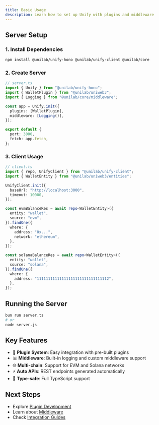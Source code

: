 ```yaml
---
title: Basic Usage
description: Learn how to set up Unify with plugins and middleware
---
```


## Server Setup

### 1. Install Dependencies

```bash
npm install @unilab/unify-hono @unilab/unify-client @unilab/core
```

### 2. Create Server

```typescript
// server.ts
import { Unify } from "@unilab/unify-hono";
import { WalletPlugin } from "@unilab/uniweb3";
import { Logging } from "@unilab/core/middleware";

const app = Unify.init({
  plugins: [WalletPlugin],
  middleware: [Logging()],
});

export default {
  port: 3000,
  fetch: app.fetch,
};
```

### 3. Client Usage

```typescript
// client.ts
import { repo, UnifyClient } from "@unilab/unify-client";
import { WalletEntity } from "@unilab/uniweb3/entities";

UnifyClient.init({
  baseUrl: "http://localhost:3000",
  timeout: 10000,
});

const evmBalanceRes = await repo<WalletEntity>({
  entity: "wallet",
  source: "evm",
}).findOne({
  where: {
    address: "0x...",
    network: "ethereum",
  },
});

const solanaBalanceRes = await repo<WalletEntity>({
  entity: "wallet",
  source: "solana",
}).findOne({
  where: {
    address: "11111111111111111111111111111112",
  },
});
```

## Running the Server

```bash
bun run server.ts
# or
node server.js
```

## Key Features

- 🔌 **Plugin System**: Easy integration with pre-built plugins
- 📊 **Middleware**: Built-in logging and custom middleware support
- 🌐 **Multi-chain**: Support for EVM and Solana networks
- ⚡ **Auto APIs**: REST endpoints generated automatically
- 📝 **Type-safe**: Full TypeScript support

## Next Steps

- Explore [Plugin Development](/docs/plugins/creating-plugins)
- Learn about [Middleware](/docs/middleware/logging)
- Check [Integration Guides](/docs/integrations/next)
